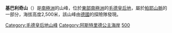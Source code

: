 {{coord|71|56|S|14|19|E|source:GNIS|display=title}}

'''基巴利奇山'''（{{lang-en|Mount Kibal'chich}}）是[[南極洲|南極洲]]的山峰，位於[[東部南極洲|東部南極洲]]的[[毛德皇后地|毛德皇后地]]，屬於[[帕耶山脈|帕耶山脈]]的一部分，海拔高度2,500米，該山峰由[[德國|德國]]的探險隊發現。

{{DEFAULTSORT:Mount Kibal'chich}}
[[Category:毛德皇后地山峰|Category:毛德皇后地山峰]]
[[Category:阿斯特里德公主海岸|Category:阿斯特里德公主海岸]]
[[Category:海拔2000公尺至2999公尺的南極洲山峰|500]]

{{PrincessAstridCoast-geo-stub}}